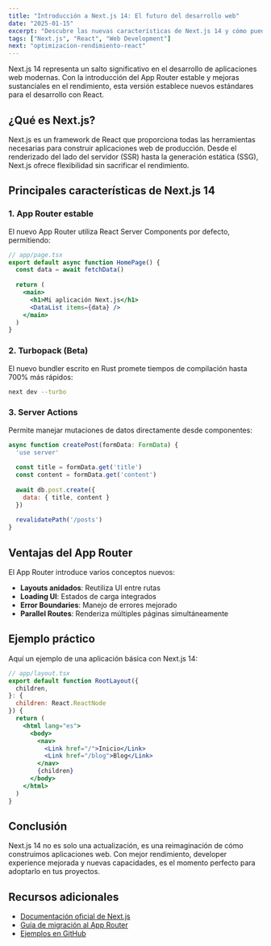 ---
title: "Introducción a Next.js 14: El futuro del desarrollo web"
date: "2025-01-15"
excerpt: "Descubre las nuevas características de Next.js 14 y cómo pueden mejorar tu flujo de desarrollo con el App Router, Server Components y más."
tags: ["Next.js", "React", "Web Development"]
next: "optimizacion-rendimiento-react"
---

Next.js 14 representa un salto significativo en el desarrollo de aplicaciones web modernas. Con la introducción del App Router estable y mejoras sustanciales en el rendimiento, esta versión establece nuevos estándares para el desarrollo con React.

## ¿Qué es Next.js?

Next.js es un framework de React que proporciona todas las herramientas necesarias para construir aplicaciones web de producción. Desde el renderizado del lado del servidor (SSR) hasta la generación estática (SSG), Next.js ofrece flexibilidad sin sacrificar el rendimiento.

## Principales características de Next.js 14

### 1. App Router estable

El nuevo App Router utiliza React Server Components por defecto, permitiendo:

```jsx
// app/page.tsx
export default async function HomePage() {
  const data = await fetchData()
  
  return (
    <main>
      <h1>Mi aplicación Next.js</h1>
      <DataList items={data} />
    </main>
  )
}
```

### 2. Turbopack (Beta)

El nuevo bundler escrito en Rust promete tiempos de compilación hasta 700% más rápidos:

```bash
next dev --turbo
```

### 3. Server Actions

Permite manejar mutaciones de datos directamente desde componentes:

```jsx
async function createPost(formData: FormData) {
  'use server'
  
  const title = formData.get('title')
  const content = formData.get('content')
  
  await db.post.create({
    data: { title, content }
  })
  
  revalidatePath('/posts')
}
```

## Ventajas del App Router

El App Router introduce varios conceptos nuevos:

- **Layouts anidados**: Reutiliza UI entre rutas
- **Loading UI**: Estados de carga integrados
- **Error Boundaries**: Manejo de errores mejorado
- **Parallel Routes**: Renderiza múltiples páginas simultáneamente

## Ejemplo práctico

Aquí un ejemplo de una aplicación básica con Next.js 14:

```jsx
// app/layout.tsx
export default function RootLayout({
  children,
}: {
  children: React.ReactNode
}) {
  return (
    <html lang="es">
      <body>
        <nav>
          <Link href="/">Inicio</Link>
          <Link href="/blog">Blog</Link>
        </nav>
        {children}
      </body>
    </html>
  )
}
```

## Conclusión

Next.js 14 no es solo una actualización, es una reimaginación de cómo construimos aplicaciones web. Con mejor rendimiento, developer experience mejorada y nuevas capacidades, es el momento perfecto para adoptarlo en tus proyectos.

## Recursos adicionales

- [Documentación oficial de Next.js](https://nextjs.org/docs)
- [Guía de migración al App Router](https://nextjs.org/docs/app/building-your-application/upgrading/app-router-migration)
- [Ejemplos en GitHub](https://github.com/vercel/next.js/tree/canary/examples)